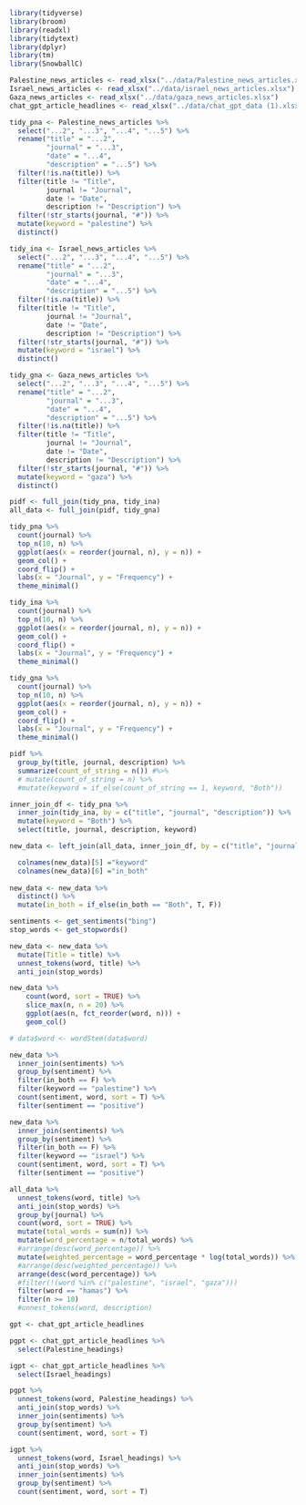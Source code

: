```r
library(tidyverse)
library(broom)
library(readxl)
library(tidytext)
library(dplyr)
library(tm)
library(SnowballC)
```

```r
Palestine_news_articles <- read_xlsx("../data/Palestine_news_articles.xlsx")
Israel_news_articles <- read_xlsx("../data/israel_news_articles.xlsx")
Gaza_news_articles <- read_xlsx("../data/gaza_news_articles.xlsx")
chat_gpt_article_headlines <- read_xlsx("../data/chat_gpt_data (1).xlsx")
```


```r
tidy_pna <- Palestine_news_articles %>% 
  select("...2", "...3", "...4", "...5") %>% 
  rename("title" = "...2",
         "journal" = "...3",
         "date" = "...4",
         "description" = "...5") %>% 
  filter(!is.na(title)) %>% 
  filter(title != "Title",
         journal != "Journal",
         date != "Date",
         description != "Description") %>% 
  filter(!str_starts(journal, "#")) %>% 
  mutate(keyword = "palestine") %>% 
  distinct()
```

```r
tidy_ina <- Israel_news_articles %>% 
  select("...2", "...3", "...4", "...5") %>% 
  rename("title" = "...2",
         "journal" = "...3",
         "date" = "...4",
         "description" = "...5") %>% 
  filter(!is.na(title)) %>% 
  filter(title != "Title",
         journal != "Journal",
         date != "Date",
         description != "Description") %>% 
  filter(!str_starts(journal, "#")) %>% 
  mutate(keyword = "israel") %>% 
  distinct()
```

```r
tidy_gna <- Gaza_news_articles %>% 
  select("...2", "...3", "...4", "...5") %>% 
  rename("title" = "...2",
         "journal" = "...3",
         "date" = "...4",
         "description" = "...5") %>% 
  filter(!is.na(title)) %>% 
  filter(title != "Title",
         journal != "Journal",
         date != "Date",
         description != "Description") %>% 
  filter(!str_starts(journal, "#")) %>% 
  mutate(keyword = "gaza") %>% 
  distinct()
```

```r
pidf <- full_join(tidy_pna, tidy_ina)
all_data <- full_join(pidf, tidy_gna)
```

```r
tidy_pna %>%
  count(journal) %>%
  top_n(10, n) %>%
  ggplot(aes(x = reorder(journal, n), y = n)) +
  geom_col() +
  coord_flip() +
  labs(x = "Journal", y = "Frequency") +
  theme_minimal()

tidy_ina %>%
  count(journal) %>%
  top_n(10, n) %>%
  ggplot(aes(x = reorder(journal, n), y = n)) +
  geom_col() +
  coord_flip() +
  labs(x = "Journal", y = "Frequency") +
  theme_minimal()

tidy_gna %>%
  count(journal) %>%
  top_n(10, n) %>%
  ggplot(aes(x = reorder(journal, n), y = n)) +
  geom_col() +
  coord_flip() +
  labs(x = "Journal", y = "Frequency") +
  theme_minimal()
```


```r
pidf %>%
  group_by(title, journal, description) %>%
  summarize(count_of_string = n()) #%>% 
  # mutate(count_of_string = n) %>%
  #mutate(keyword = if_else(count_of_string == 1, keyword, "Both"))
```

```r
inner_join_df <- tidy_pna %>% 
  inner_join(tidy_ina, by = c("title", "journal", "description")) %>% 
  mutate(keyword = "Both") %>% 
  select(title, journal, description, keyword)
```

```r
new_data <- left_join(all_data, inner_join_df, by = c("title", "journal", "description"))

  colnames(new_data)[5] ="keyword"
  colnames(new_data)[6] ="in_both"
  
new_data <- new_data %>% 
  distinct() %>% 
  mutate(in_both = if_else(in_both == "Both", T, F))
```

```r
sentiments <- get_sentiments("bing")
stop_words <- get_stopwords()

new_data <- new_data %>%
  mutate(Title = title) %>%
  unnest_tokens(word, title) %>%
  anti_join(stop_words) 
```

```r
new_data %>%
    count(word, sort = TRUE) %>%
    slice_max(n, n = 20) %>%
    ggplot(aes(n, fct_reorder(word, n))) +
    geom_col()

# data$word <- wordStem(data$word)
```

```r
new_data %>% 
  inner_join(sentiments) %>% 
  group_by(sentiment) %>% 
  filter(in_both == F) %>% 
  filter(keyword == "palestine") %>% 
  count(sentiment, word, sort = T) %>% 
  filter(sentiment == "positive")

new_data %>% 
  inner_join(sentiments) %>% 
  group_by(sentiment) %>% 
  filter(in_both == F) %>% 
  filter(keyword == "israel") %>% 
  count(sentiment, word, sort = T) %>% 
  filter(sentiment == "positive")
```

```r
all_data %>% 
  unnest_tokens(word, title) %>%
  anti_join(stop_words) %>% 
  group_by(journal) %>% 
  count(word, sort = TRUE) %>% 
  mutate(total_words = sum(n)) %>% 
  mutate(word_percentage = n/total_words) %>% 
  #arrange(desc(word_percentage)) %>% 
  mutate(weighted_percentage = word_percentage * log(total_words)) %>%  # Applying weighting to 
  #arrange(desc(weighted_percentage)) %>% 
  arrange(desc(word_percentage)) %>% 
  #filter(!(word %in% c("palestine", "israel", "gaza")))
  filter(word == "hamas") %>% 
  filter(n >= 10)
  #unnest_tokens(word, description)
```


```r
gpt <- chat_gpt_article_headlines

pgpt <- chat_gpt_article_headlines %>% 
  select(Palestine_headings)

igpt <- chat_gpt_article_headlines %>% 
  select(Israel_headings)
```

```r
pgpt %>% 
  unnest_tokens(word, Palestine_headings) %>% 
  anti_join(stop_words) %>% 
  inner_join(sentiments) %>% 
  group_by(sentiment) %>% 
  count(sentiment, word, sort = T)

igpt %>% 
  unnest_tokens(word, Israel_headings) %>% 
  anti_join(stop_words) %>% 
  inner_join(sentiments) %>% 
  group_by(sentiment) %>% 
  count(sentiment, word, sort = T)
```
